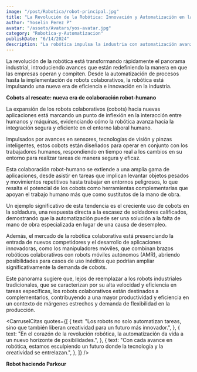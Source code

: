 ```yaml
---
image: "/post/Robotica/robot-principal.jpg"
title: "La Revolución de la Robótica: Innovación y Automatización en la Industria"
author: "Yoselin Perez P"
avatar: "/assets/Avatars/yos-avatar.jpg"
category: "Robotica-y-Automatizacion"
publishDate: "6/14/2024"
description: "La robótica impulsa la industria con automatización avanzada y robots colaborativos, mejorando la eficiencia y reduciendo errores."
---
```


<Parrafo>
  La revolución de la robótica está transformando rápidamente el panorama industrial, introduciendo avances que están redefiniendo
  la manera en que las empresas operan y compiten. Desde la automatización de procesos hasta la implementación de robots
  colaborativos, la robótica está impulsando una nueva era de eficiencia e innovación en la industria.
</Parrafo>

<YouTubeVideo url="https://www.youtube.com/watch?v=bHOrWkkXWmM" />

<SubSeccion> **Cobots al rescate: nueva era de colaboración robot-humano**</SubSeccion>

<Parrafo>
La expansión de los robots colaborativos (cobots) hacia nuevas aplicaciones está marcando un punto de inflexión en la interacción entre humanos y máquinas, evidenciando cómo la robótica avanza hacia la integración segura y eficiente en el entorno laboral humano.

Impulsados por avances en sensores, tecnologías de visión y pinzas inteligentes, estos cobots están diseñados para operar en conjunto con los trabajadores humanos, respondiendo en tiempo real a los cambios en su entorno para realizar tareas de manera segura y eficaz.

Esta colaboración robot-humano se extiende a una amplia gama de aplicaciones, desde asistir en tareas que implican levantar objetos pesados y movimientos repetitivos hasta trabajar en entornos peligrosos, lo que resalta el potencial de los cobots como herramientas complementarias que apoyan el trabajo humano más que como sustitutos de la mano de obra.

</Parrafo>

<ImageMDX src="/post/robotica/robot2.jpg" alt="Robotica" width={600} height={800} />

<Parrafo>
Un ejemplo significativo de esta tendencia es el creciente uso de cobots en la soldadura, una respuesta directa a la escasez de soldadores calificados, demostrando que la automatización puede ser una solución a la falta de mano de obra especializada en lugar de una causa de desempleo.

Además, el mercado de la robótica colaborativa está presenciando la entrada de nuevos competidores y el desarrollo de aplicaciones innovadoras, como los manipuladores móviles, que combinan brazos robóticos colaborativos con robots móviles autónomos (AMR), abriendo posibilidades para casos de uso inéditos que podrían ampliar significativamente la demanda de cobots.

Este panorama sugiere que, lejos de reemplazar a los robots industriales tradicionales, que se caracterizan por su alta velocidad y eficiencia en tareas específicas, los robots colaborativos están destinados a complementarlos, contribuyendo a una mayor productividad y eficiencia en un contexto de márgenes estrechos y demanda de flexibilidad en la producción.

</Parrafo>

<CarruselCitas
  quotes={[
    {
      text: "Los robots no solo automatizan tareas, sino que también liberan creatividad para un futuro más innovador.",
    },
    {
      text: "En el corazón de la revolución robótica, la automatización da vida a un nuevo horizonte de posibilidades.",
    },
    {
      text: "Con cada avance en robótica, estamos esculpiendo un futuro donde la tecnología y la creatividad se entrelazan.",
    },
  ]}
/>

<SubSeccion> **Robot haciendo Parkour** </SubSeccion>
<YouTubeVideo url="https://www.youtube.com/watch?v=tF4DML7FIWk" />
